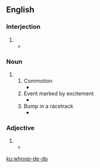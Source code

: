 ==English==

===Interjection===
{{head|en|interjection}}

# {{alternative spelling of|whoop-de-doo|lang=en}}
#* {{quote-book|title=Let John Finger Do The Walking |author=Eric Neumann |year=2014 |page=234  |passage=Oh, wait, they did give me a certificate of appreciation on January 29, 1983, after my 1,000th mile. Well, '''whoop-de-do'''! }}

===Noun===
{{en-noun}}
# {{alternative spelling of|whoop-de-doo|lang=en}}
## Commotion
##* {{quote-book|title=Inside Alabama: A Personal History of My State |author=Harvey H. Jackson |year=2004 |page=7 |ISBN=0817350683 |passage=Yet all this modern-day '''whoop-de-do''' notwithstanding, the fact remains that de Soto was and is an important part of Alabama history. }}
## Event marked by excitement
##* {{quote-book|title=She's Come Undone |author=Wally Lamb |year=2012   |ISBN=1471105342 |passage=She wanted to remind my mother that in the eyes of the Church she was still a married woman and said she hoped Ma wasn't reserving herself a room in hell for the sake of one little night of '''whoop-de-do'''.  }}
## Bump in a racetrack
##* {{quote-news|work=Texas Monthly |title=Hell on Wheels |year=1983  |month=April|page=183|volume=11|number=4|author=Harry Hurt III|passage=Racing past the truck would be a little like flying an airplane through choppy air— except that an airplane never loses contact with the air, and the truck's draft would cause the race car to veer or, if it coincided with a '''whoop-de-do''', to lose contact with the pavement.}}

===Adjective===
# {{alternative spelling of|whoop-de-doo|lang=en}}
#* {{quote-news|work=Kiplinger's Personal Finance |title=Managing Money:Home |year=1998 |month=March|volume=52|number=3|page=64|passage="They were all the big, '''whoop-de-do''' houses, and I just checked out what they were putting in their kitchens," she says. Jo and her husband, Jeff, now have cabinets finished with a whitewashed oak and a center island topped with charcoal-and-rust-colored granite.}}

[[ku:whoop-de-do]]